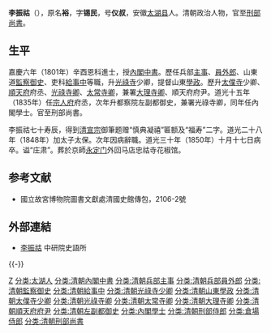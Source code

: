 {{Otheruses|other=名为李裕的其他人物|李裕}}

'''李振祜'''（{{bd|1777年||1850年|catIdx=Li李}}），原名'''裕'''，字'''锡民'''，号'''仪叔'''，安徽[[太湖县|太湖县]]人。清朝政治人物，官至[[刑部尚書|刑部尚書]]。

==生平==
嘉慶六年（1801年）辛酉恩科進士，授[[內閣中書|內閣中書]]。歷任兵部[[主事|主事]]、[[員外郎|員外郎]]、山東道[[監察御史|監察御史]]、吏科[[給事中|給事中]]等職，升[[光祿寺|光祿寺]]少卿，提督山東[[學政|學政]]。歷升[[太僕寺|太僕寺]]少卿、[[順天府|順天府]]府丞、[[光祿寺卿|光祿寺卿]]、[[太常寺卿|太常寺卿]]，兼署[[大理寺卿|大理寺卿]]、順天府府尹。道光十五年（1835年）任[[宗人府|宗人府]]府丞，次年升都察院左副都御史，兼署光祿寺卿，同年任內閣學士。官至刑部尚書。

李振祜七十寿辰，得到[[清宣宗|清宣宗]]御筆题赠“慎典凝禧”匾额及“福寿”二字。道光二十八年（1848年）加太子太保。次年因病辭職。道光三十年（1850年）十月十七日病卒。谥“庄肃”。葬於京師[[永定门|永定门]]外回马店忠祜寺花椒馆。

==参考文献==
{{reflist}}
*國立故宮博物院圖書文獻處清國史館傳包，2106-2號

==外部連結==
*[http://npmhost.npm.gov.tw/ttscgi2/ttsquery?0:0:npmauac:TM%3D%A7%F5%AE%B6%D2%E9 李振祜] {{Wayback|url=http://npmhost.npm.gov.tw/ttscgi2/ttsquery?0:0:npmauac:TM%3D%A7%F5%AE%B6%D2%E9 |date=20210120040352 }} 中研院史語所

{{-}}
{{start box}}
{{s-off}}
{{succession box|[[牛鑑|牛鑑]]|[[蔡世松|蔡世松]]|[[順天府|順天府]]府尹|<small>道光十五年（1835年）署</small>}}
{{succession box|[[祁𡎴|祁𡎴]]|[[陈孚恩|陈孚恩]]|[[清朝刑部尚書列表#刑部漢尚書|刑部漢尚書]]|<small>道光二十一年七月壬戌－道光二十九年十二月乙酉<br>（1841年8月26日－1850年2月3日）</small>}}
{{end box}}

{{嘉慶六年辛酉恩科殿試金榜}}

{{Authority control}}

{{DEFAULTSORT:Li李}}
[[分类:李姓|Z]]
[[分类:太湖人|分类:太湖人]]
[[分类:清朝內閣中書|分类:清朝內閣中書]]
[[分类:清朝兵部主事|分类:清朝兵部主事]]
[[分类:清朝兵部員外郎|分类:清朝兵部員外郎]]
[[分类:清朝監察御史|分类:清朝監察御史]]
[[分类:清朝給事中|分类:清朝給事中]]
[[分类:清朝光祿寺少卿|分类:清朝光祿寺少卿]]
[[分类:清朝山東學政|分类:清朝山東學政]]
[[分类:清朝太僕寺少卿|分类:清朝太僕寺少卿]]
[[分类:清朝光祿寺卿|分类:清朝光祿寺卿]]
[[分类:清朝太常寺卿|分类:清朝太常寺卿]]
[[分类:清朝大理寺卿|分类:清朝大理寺卿]]
[[分类:清朝順天府府尹|分类:清朝順天府府尹]]
[[分类:清朝左副都御史|分类:清朝左副都御史]]
[[分类:內閣學士|分类:內閣學士]]
[[分类:清朝刑部侍郎|分类:清朝刑部侍郎]]
[[分类:倉場侍郎|分类:倉場侍郎]]
[[分类:清朝刑部尚書|分类:清朝刑部尚書]]